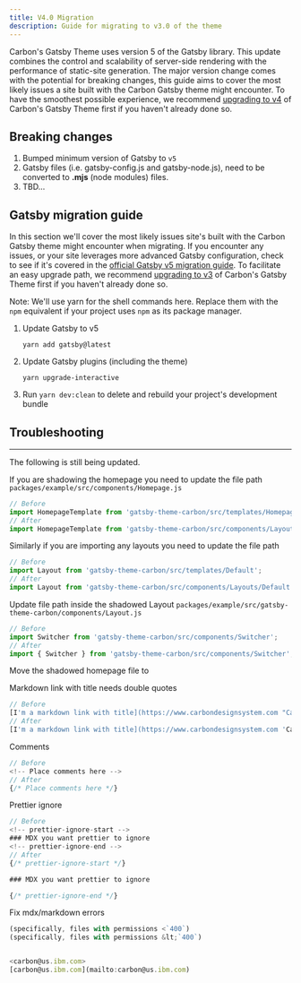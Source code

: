 ```yaml
---
title: V4.0 Migration
description: Guide for migrating to v3.0 of the theme
---
```


<PageDescription>

Carbon's Gatsby Theme uses version 5 of the Gatsby library. This update combines
the control and scalability of server-side rendering with the performance of
static-site generation. The major version change comes with the potential for
breaking changes, this guide aims to cover the most likely issues a site built
with the Carbon Gatsby theme might encounter. To have the smoothest possible
experience, we recommend [upgrading to v4](/guides/v3-migration) of Carbon's
Gatsby Theme first if you haven't already done so.

</PageDescription>

## Breaking changes

1. Bumped minimum version of Gatsby to `v5`
1. Gatsby files (i.e. gatsby-config.js and gatsby-node.js), need to be converted
   to **.mjs** (node modules) files.
1. TBD...

## Gatsby migration guide

In this section we'll cover the most likely issues site's built with the Carbon
Gatsby theme might encounter when migrating. If you encounter any issues, or
your site leverages more advanced Gatsby configuration, check to see if it's
covered in the
[official Gatsby v5 migration guide](https://www.gatsbyjs.com/docs/reference/release-notes/migrating-from-v4-to-v5/).
To facilitate an easy upgrade path, we recommend
[upgrading to v3](/guides/v3-migration) of Carbon's Gatsby Theme first if you
haven't already done so.

<InlineNotification>

Note: We'll use yarn for the shell commands here. Replace them with the `npm`
equivalent if your project uses `npm` as its package manager.

</InlineNotification>

1. Update Gatsby to v5
   ```
   yarn add gatsby@latest
   ```
2. Update Gatsby plugins (including the theme)

   ```
   yarn upgrade-interactive
   ```

3. Run `yarn dev:clean` to delete and rebuild your project's development bundle

## Troubleshooting

---

<InlineNotification kind="warning">

The following is still being updated.

</InlineNotification>

If you are shadowing the homepage you need to update the file path
`packages/example/src/components/Homepage.js`

```jsx
// Before
import HomepageTemplate from 'gatsby-theme-carbon/src/templates/Homepage';
// After
import HomepageTemplate from 'gatsby-theme-carbon/src/components/Layouts/Homepage';
```

Similarly if you are importing any layouts you need to update the file path

```jsx
// Before
import Layout from 'gatsby-theme-carbon/src/templates/Default';
// After
import Layout from 'gatsby-theme-carbon/src/components/Layouts/Default';
```

Update file path inside the shadowed Layout
`packages/example/src/gatsby-theme-carbon/components/Layout.js`

```jsx
// Before
import Switcher from 'gatsby-theme-carbon/src/components/Switcher';
// After
import { Switcher } from 'gatsby-theme-carbon/src/components/Switcher';
```

Move the shadowed homepage file to

Markdown link with title needs double quotes

```jsx
// Before
[I'm a markdown link with title](https://www.carbondesignsystem.com "Carbon's Homepage")
// After
[I'm a markdown link with title](https://www.carbondesignsystem.com 'Carbon's Homepage')
```

Comments

```jsx
// Before
<!-- Place comments here -->
// After
{/* Place comments here */}
```

Prettier ignore

```jsx
// Before
<!-- prettier-ignore-start -->
### MDX you want prettier to ignore
<!-- prettier-ignore-end -->
// After
{/* prettier-ignore-start */}

### MDX you want prettier to ignore

{/* prettier-ignore-end */}
```

Fix mdx/markdown errors

```jsx
(specifically, files with permissions <`400`)
(specifically, files with permissions &lt;`400`)


<carbon@us.ibm.com>
[carbon@us.ibm.com](mailto:carbon@us.ibm.com)
```
